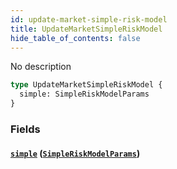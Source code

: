 ```yaml
---
id: update-market-simple-risk-model
title: UpdateMarketSimpleRiskModel
hide_table_of_contents: false
---
```



No description

```graphql
type UpdateMarketSimpleRiskModel {
  simple: SimpleRiskModelParams
}
```


### Fields

#### [`simple`](#) ([`SimpleRiskModelParams`](/docs/mainnet/graphql/objects/simple-risk-model-params))






